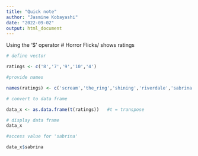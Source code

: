 ```yaml
---
title: "Quick note"
author: "Jasmine Kobayashi"
date: "2022-09-02"
output: html_document
---
```


Using the '$' operator
# Horror Flicks/ shows ratings

```r
# define vector

ratings <- c('8','7','9','10','4')

#provide names

names(ratings) <- c('scream','the_ring','shining','riverdale','sabrina')

# convert to data frame

data_x <- as.data.frame(t(ratings))   #t = transpose


```

```r

# display data frame
data_x

#access value for 'sabrina'

data_x$sabrina

```

